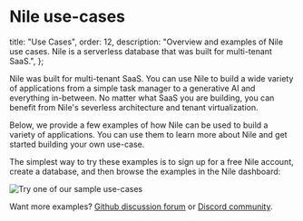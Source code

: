 # Nile use-cases

  title: "Use Cases",
  order: 12,
  description:
    "Overview and examples of Nile use cases. Nile is a serverless database that was built for multi-tenant SaaS.",
};

Nile was built for multi-tenant SaaS. You can use Nile to build a wide variety of applications from a simple task manager to a generative AI and everything in-between. 
No matter what SaaS you are building, you can benefit from Nile's severless architecture and tenant virtualization. 

Below, we provide a few examples of how Nile can be used to build a variety of applications. You can use them to learn more about Nile and get started building your own use-case.

<Cards>
  <Card file="./expenses.mdx" root="use-cases" />
</Cards>

The simplest way to try these examples is to sign up for a free Nile account, create a database, and then browse the examples in the Nile dashboard:

![Try one of our sample use-cases](/docs/use-cases/use-cases.png)

Want more examples? [Github discussion forum](https://github.com/orgs/niledatabase/discussions) or [Discord community](https://discord.gg/8UuBB84tTy).

